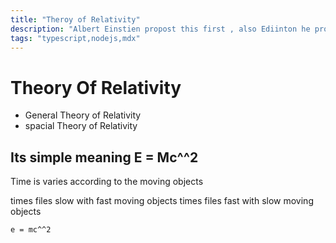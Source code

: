 ```yaml
---
title: "Theroy of Relativity"
description: "Albert Einstien propost this first , also Ediinton he proves that newton was worng."
tags: "typescript,nodejs,mdx"
---
```


# Theory Of Relativity

- General Theory of Relativity
- spacial Theory of Relativity

## Its simple meaning E = Mc^^2

Time is varies according to the moving objects

times files slow with fast moving objects
times files fast with slow moving objects

```
e = mc^^2

```
